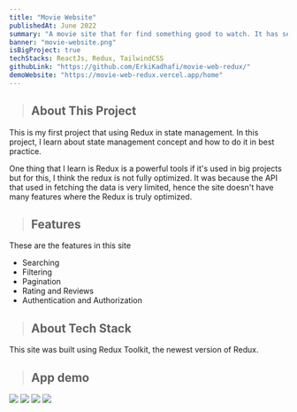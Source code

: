 ```yaml
---
title: "Movie Website"
publishedAt: June 2022
summary: "A movie site that for find something good to watch. It has searching and filtering features, check them out!"
banner: "movie-website.png"
isBigProject: true
techStacks: ReactJs, Redux, TailwindCSS
githubLink: "https://github.com/ErkiKadhafi/movie-web-redux/"
demoWebsite: "https://movie-web-redux.vercel.app/home"
---
```


> ## About This Project

This is my first project that using Redux in state management. In this
project, I learn about state management concept and how to do it in
best practice.

One thing that I learn is Redux is a powerful tools if it's used
in big projects but for this, I think the redux is not fully optimized.
It was because the API that used in fetching the data is very limited, hence
the site doesn't have many features where the Redux is truly optimized.

> ## Features

These are the features in this site

-   Searching
-   Filtering
-   Pagination
-   Rating and Reviews
-   Authentication and Authorization

> ## About Tech Stack

This site was built using Redux Toolkit, the newest version of Redux.

> ## App demo

<ImageGallery>
    <Image
        className="rounded-md cursor-pointer"
        src="/images/movie-website.png"
    />
    <Image
        className="rounded-md cursor-pointer"
        src="/images/movie-website-2.png"
    />
    <Image
        className="rounded-md cursor-pointer"
        src="/images/movie-website-3.png"
    />
    <Image
        className="rounded-md cursor-pointer"
        src="/images/movie-website-4.png"
    />
</ImageGallery>
